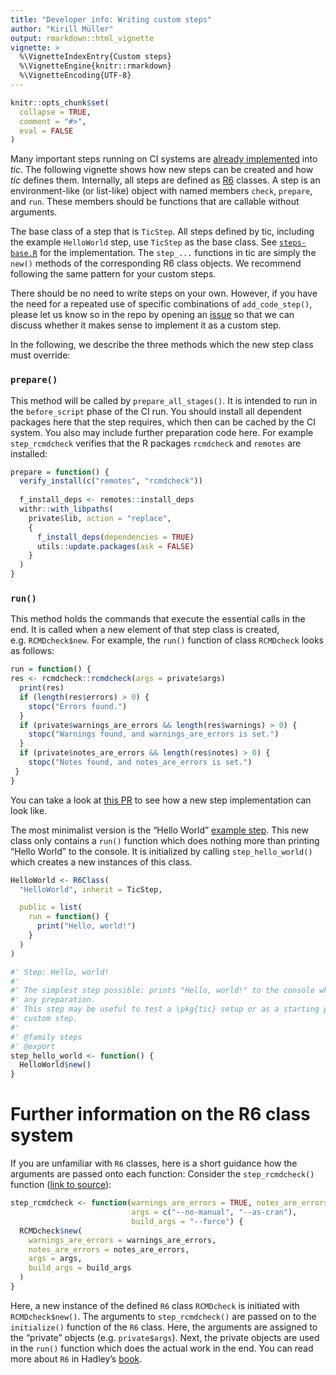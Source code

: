 ```yaml
---
title: "Developer info: Writing custom steps"
author: "Kirill Müller"
output: rmarkdown::html_vignette
vignette: >
  %\VignetteIndexEntry{Custom steps}
  %\VignetteEngine{knitr::rmarkdown}
  %\VignetteEncoding{UTF-8}
---
```


```r
knitr::opts_chunk$set(
  collapse = TRUE,
  comment = "#>",
  eval = FALSE
)
```

Many important steps running on CI systems are [already implemented](tic.html#steps) into *tic*.
The following vignette shows how new steps can be created and how *tic* defines them.
Internally, all steps are defined as [R6](https://github.com/wch/R6) classes.
A step is an environment-like (or list-like) object with named members `check`, `prepare`, and `run`.
These members should be functions that are callable without arguments.

The base class of a step that is `TicStep`.
All steps defined by tic, including the example `HelloWorld` step, use `TicStep` as the base class.
See [`steps-base.R`](https://github.com/ropenscilabs/tic/blob/master/R/steps-base.R) for the implementation.
The `step_...` functions in tic are simply the `new()` methods of the corresponding R6 class objects.
We recommend following the same pattern for your custom steps.

There should be no need to write steps on your own. 
However, if you have the need for a repeated use of specific combinations of `add_code_step()`, please let us know so in the repo by opening an [issue](https://github.com/ropenscilabs/tic/issues) so that we can discuss whether it makes sense to implement it as a custom step.

In the following, we describe the three methods which the new step class must override:

### `prepare()`

This method will be called by `prepare_all_stages()`.
It is intended to run in the `before_script` phase of the CI run.
You should install all dependent packages here that the step requires, which then can be cached by the CI system.
You also may include further preparation code here.
For example `step_rcmdcheck` verifies that the R packages `rcmdcheck` and `remotes` are installed:

```r
prepare = function() {
  verify_install(c("remotes", "rcmdcheck"))
  
  f_install_deps <- remotes::install_deps
  withr::with_libpaths(
    private$lib, action = "replace",
    {
      f_install_deps(dependencies = TRUE)
      utils::update.packages(ask = FALSE)
    }
  )
}
```

### `run()`

This method holds the commands that execute the essential calls in the end.
It is called when a new element of that step class is created, e.g. `RCMDcheck$new`.
For example, the `run()` function of class `RCMDcheck` looks as follows:

```r
run = function() {
res <- rcmdcheck::rcmdcheck(args = private$args)
  print(res)
  if (length(res$errors) > 0) {
    stopc("Errors found.")
  }
  if (private$warnings_are_errors && length(res$warnings) > 0) {
    stopc("Warnings found, and warnings_are_errors is set.")
  }
  if (private$notes_are_errors && length(res$notes) > 0) {
    stopc("Notes found, and notes_are_errors is set.")
 }
}
```

You can take a look at [this PR](https://github.com/ropenscilabs/tic/pull/75/files) to see how a new step implementation can look like.

The most minimalist version is the "Hello World" [example step](https://github.com/ropenscilabs/tic/blob/master/R/steps-base.R).
This new class only contains a `run()` function which does nothing more than printing "Hello World" to the console.
It is initialized by calling `step_hello_world()` which creates a new instances of this class.

```r
HelloWorld <- R6Class(
  "HelloWorld", inherit = TicStep,

  public = list(
    run = function() {
      print("Hello, world!")
    }
  )
)

#' Step: Hello, world!
#'
#' The simplest step possible: prints "Hello, world!" to the console when run, does not require
#' any preparation.
#' This step may be useful to test a \pkg{tic} setup or as a starting point when implementing a
#' custom step.
#'
#' @family steps
#' @export
step_hello_world <- function() {
  HelloWorld$new()
}
```

# Further information on the R6 class system

If you are unfamiliar with `R6` classes, here is a short guidance how the arguments are passed onto each function:
Consider the `step_rcmdcheck()` function ([link to source](https://github.com/ropenscilabs/tic/blob/master/R/steps-rcmdcheck.R)):

```r
step_rcmdcheck <- function(warnings_are_errors = TRUE, notes_are_errors = FALSE,
                           args = c("--no-manual", "--as-cran"),
                           build_args = "--force") {
  RCMDcheck$new(
    warnings_are_errors = warnings_are_errors,
    notes_are_errors = notes_are_errors,
    args = args,
    build_args = build_args
  )
}
```

Here, a new instance of the defined `R6` class `RCMDcheck` is initiated with `RCMDcheck$new()`.
The arguments to `step_rcmdcheck()` are passed on to the `initialize()` function of the `R6` class.
Here, the arguments are assigned to the "private" objects (e.g. `private$args`).
Next, the private objects are used in the `run()` function which does the actual work in the end.
You can read more about `R6` in Hadley's [book](https://adv-r.hadley.nz/r6.html).
